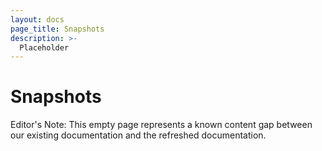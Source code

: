 ```yaml
---
layout: docs
page_title: Snapshots
description: >-
  Placeholder
---
```


# Snapshots

Editor's Note: This empty page represents a known content gap between our existing documentation and the refreshed documentation.